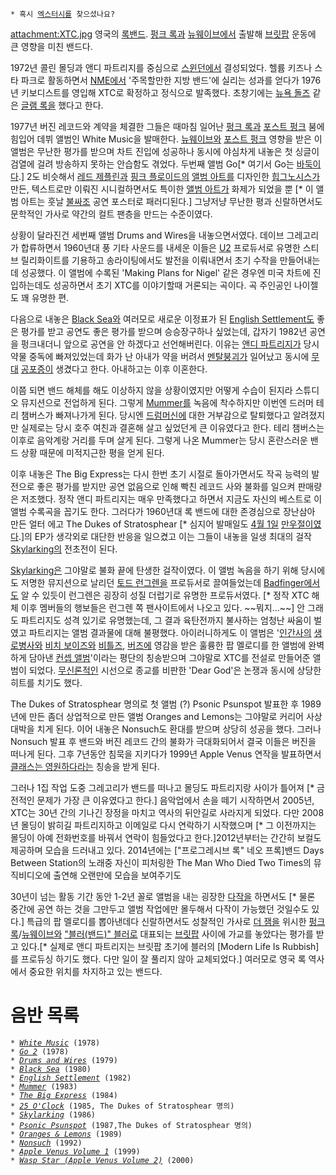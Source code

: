  * 혹시 [[엑스터시]]를 찾으셨나요?

attachment:XTC.jpg
영국의 [[록밴드]]. [[펑크 록]]과 [[뉴웨이브]]에서 출발해 [[브릿팝]] 운동에 큰 영향을 미친 밴드다.

1972년 콜린 몰딩과 앤디 파트리지를 중심으로 [[스윈던]]에서 결성되었다. 헬륨 키즈나 스타 파크로 활동하면서 [[NME]]에서 '주목할만한 지방 밴드'에 실리는 성과를 얻다가 1976년 키보디스트를 영입해 XTC로 확정하고 정식으로 발족했다. 초창기에는 [[뉴욕 돌즈]] 같은 [[글램 록]]을 했다고 한다.

1977년 버진 레코드와 계약을 체결한 그들은 때마침 일어난 [[펑크 록]]과 [[포스트 펑크]] 붐에 힘입어 데뷔 앨범인 White Music을 발매한다. [[뉴웨이브]]와 [[포스트 펑크]] 영향을 받은 이 앨범은 무난한 평가를 받으며 차트 진입에 성공하나 동시에 야심차게 내놓은 첫 싱글이 검열에 걸려 방송하지 못하는 안습함도 겪었다. 두번째 앨범 Go[* 여기서 Go는 [[바둑]]이다.] 2도 비슷해서 [[레드 제플린]]과 [[핑크 플로이드]]의 [[앨범 아트]]를 디자인한 [[힙그노시스]]가 만든, 텍스트로만 이뤄진 시니컬하면서도 특이한 [[앨범 아트]]가 화제가 되었을 뿐 [* 이 앨범 아트는 훗날 [[불싸조]] 공연 포스터로 패러디된다.] 그냥저냥 무난한 평과 신랄하면서도 문학적인 가사로 약간의 컬트 팬층을 만드는 수준이였다.

상황이 달라진건 세번째 앨범 Drums and Wires을 내놓으면서였다. 데이브 그레고리가 합류하면서 1960년대 풍 기타 사운드를 내세운 이들은 [[U2]] 프로듀서로 유명한 스티브 릴리화이트를 기용하고 송라이팅에서도 발전을 이뤄내면서 초기 수작을 만들어내는데 성공했다. 이 앨범에 수록된 'Making Plans for Nigel' 같은 경우엔 미국 차트에 진입하는데도 성공하면서 초기 XTC를 이야기할때 거론되는 곡이다. 곡 주인공인 나이젤도 꽤 유명한 편.

다음으로 내놓은 [[Black Sea]]와 여러모로 새로운 이정표가 된 [[English Settlement]]도 좋은 평가를 받고 공연도 좋은 평가를 받으며 승승장구하나 싶었는데, 갑자기 1982년 공연을 펑크내더니 앞으로 공연을 안 하겠다고 선언해버린다. 이유는 [[앤디 파트리지]]가 당시 약물 중독에 빠져있었는데 화가 난 아내가 약을 버려서 [[멘탈붕괴]]가 일어났고 동시에 [[무대]] [[공포증]]이 생겼다고 한다. 아내하고는 이후 이혼한다.

이쯤 되면 밴드 해체를 해도 이상하지 않을 상황이였지만 어떻게 수습이 된지라 스튜디오 뮤지션으로 전업하게 된다. 그렇게 [[Mummer]]를 녹음에 착수하지만 이번엔 드러머 테리 챔버스가 빠져나가게 된다. 당시엔 [[드럼머신]]에 대한 거부감으로 탈퇴했다고 알려졌지만 실제로는 당시 호주 여친과 결혼해 살고 싶었던게 큰 이유였다고 한다. 테리 챔버스는 이후로 음악계랑 거리를 두며 살게 된다. 그렇게 나온 Mummer는 당시 혼란스러운 밴드 상황 때문에 미적지근한 평을 얻게 된다.

이후 내놓은 The Big Express는 다시 한번 초기 시절로 돌아가면서도 작곡 능력의 발전으로 좋은 평가를 받지만 공연 없음으로 인해 빡친 레코드 사와 불화를 일으켜 판매량은 저조했다. 정작 앤디 파트리지는 매우 만족했다고 하면서 지금도 자신의 베스트로 이 앨범 수록곡을 꼽기도 한다. 그러다가 1960년대 록 밴드에 대한 존경심으로 장난삼아 만든 얼터 에고 The Dukes of Stratosphear [* 심지어 발매일도 [[4월 1일]] [[만우절]]이였다.]의 EP가 생각외로 대단한 반응을 일으켰고 이는 그들이 내놓을 일생 최대의 걸작 [[Skylarking]]의 전초전이 된다.

[[Skylarking]]은 그야말로 불화 끝에 탄생한 걸작이였다. 이 앨범 녹음을 하기 위해 당시에도 저명한 뮤지션으로 날리던 [[토드 런그렌]]을 프로듀서로 끌여들었는데 [[Badfinger]]에서도 알 수 있듯이 런그렌은 굉장히 성질 더럽기로 유명한 프로듀서였다. [* 정작 XTC 해체 이후 멤버들의 행보들은 런그렌 쪽 팬사이트에서 나오고 있다. ~~뭐지...~~] 안 그래도 파트리지도 성격 있기로 유명했는데, 그 결과 육탄전까지 불사하는 엄청난 싸움이 벌였고 파트리지는 앨범 결과물에 대해 불평했다. 아이러니하게도 이 앨범은 '[[인간사]]의 [[생로병사]]와 [[비치 보이즈]]와 [[비틀즈]], [[버즈 (미국의 밴드)|버즈]]에 영감을 받은 훌륭한 팝 멜로디를 한 앨범에 완벽하게 담아낸 [[컨셉 앨범]]'이라는 평단의 칭송받으며 그야말로 XTC를 전설로 만들어준 앨범이 되었다. [[무신론]]적인 시선으로 종교를 비판한 'Dear God'은 논쟁과 동시에 상당한 히트를 치기도 했다.

The Dukes of Stratosphear 명의로 첫 앨범 (?) Psonic Psunspot 발표한 후 1989년에 만든 좀더 상업적으로 만든 앨범 Oranges and Lemons는 그야말로 커리어 사상 대박을 치게 된다. 이어 내놓은 Nonsuch도 환대를 받으며 상당히 성공을 했다. 그러나 Nonsuch 발표 후 밴드와 버진 레코드 간의 불화가 극대화되어서 결국 이들은 버진을 떠나게 된다. 그후 7년동안 침묵을 지키다가 1999년 Apple Venus 연작을 발표하면서 [[폼은 일시적이지만 클래스는 영원하다|클래스는 영원하다]]라는 칭송을 받게 된다. 

그러나 1집 작업 도중 그레고리가 밴드를 떠나고 몰딩도 파트리지랑 사이가 틀어져 [* 금전적인 문제가 가장 큰 이유였다고 한다.] 음악업에서 손을 떼기 시작하면서 2005년, XTC는 30년 간의 기나긴 장정을 마치고 역사의 뒤안길로 사라지게 되었다. 다만 2008년 몰딩이 밝히길 파트리지하고 이메일로 다시 연락하기 시작했으며 [* 그 이전까지는 몰딩이 아예 전화번호를 바꿔서 연락이 힘들었다고 한다.]2012년부터는 간간히 보컬도 제공하며 모습을 드러내고 있다. 2014년에는 ["프로그레시브 록" 네오 프록]밴드 Days Between Station의 노래중 자신이 피처링한 The Man Who Died Two Times의 뮤직비디오에 출연해 오랜만에 모습을 보여주기도

30년이 넘는 활동 기간 동안 1-2년 꼴로 앨범을 내는 굉장한 [[다작]]을 하면서도 [* 물론 중간에 공연 하는 것을 그만두고 앨범 작업에만 몰두해서 다작이 가능했던 것일수도 있다.] 특급의 팝 멜로디를 뽑아낸데다 신랄하면서도 성찰적인 가사로 [[더 잼]]을 위시한 [[펑크 록]]/[[뉴웨이브]]와 [["블러(밴드)" 블러]]로 대표되는 [[브릿팝]] 사이에 가교를 놓았다는 평가를 받고 있다.[* 실제로 앤디 파트리지는 브릿팝 초기에 블러의 [Modern Life Is Rubbish]를 프로듀싱 하기도 했다. 다만 일이 잘 풀리지 않아 교체되었다.] 여러모로 영국 록 역사에서 중요한 위치를 차지하고 있는 밴드다.

= 음반 목록 =
 * ''[[White Music]]'' (1978)
 * ''[[Go 2]]'' (1978)
 * ''[[Drums and Wires]]'' (1979)
 * ''[[Black Sea (앨범)|Black Sea]]'' (1980)
 * ''[[English Settlement]]'' (1982)
 * ''[[Mummer (album)|Mummer]]'' (1983)
 * ''[[The Big Express]]'' (1984)
 * ''[[25 O'Clock]]'' (1985, The Dukes of Stratosphear 명의)
 * ''[[Skylarking]]'' (1986)
 * ''[[Psonic Psunspot]]'' (1987,The Dukes of Stratosphear 명의)
 * ''[[Oranges & Lemons (album)|Oranges & Lemons]]'' (1989)
 * ''[[Nonsuch (album)|Nonsuch]]'' (1992)
 * ''[[Apple Venus Volume 1]]'' (1999)
 * ''[[Wasp Star (Apple Venus Volume 2)]]'' (2000)
